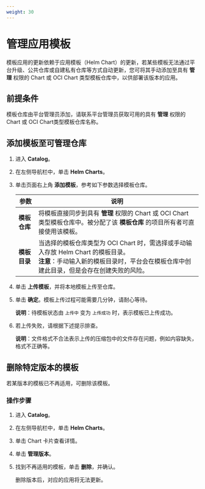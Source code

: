 ```yaml
---
weight: 30
---
```


# 管理应用模板

模板应用的更新依赖于应用模板（Helm Chart）的更新，若某些模板无法通过平台升级、公共仓库或自建私有仓库等方式自动更新，您可将其手动添加至具有 **管理** 权限的 Chart 或 OCI Chart 类型模板仓库中，以供部署该版本的应用。

## 前提条件

模板仓库由平台管理员添加，请联系平台管理员获取可用的具有 **管理** 权限的 Chart 或 OCI Chart类型模板仓库名称。


## 添加模板至可管理仓库

1. 进入 **Catalog**。

1. 在左侧导航栏中，单击 **Helm Charts**。

2. 单击页面右上角 **添加模板**，参考如下参数选择模板仓库。

    |参数|说明|
    |---|---|
    |**模板仓库**| 将模板直接同步到具有 **管理** 权限的 Chart 或 OCI Chart 类型模板仓库中。被分配了该 **模板仓库** 的项目所有者可直接使用该模板。|
    |**模板目录**|当选择的模板仓库类型为 OCI Chart 时，需选择或手动输入存放 Helm Chart 的模板目录。<br/>**注意**：手动输入新的模板目录时，平台会在模板仓库中创建此目录，但是会存在创建失败的风险。|


4. 单击 **上传模板**，并将本地模板上传至仓库。

 
5. 单击 **确定**。模板上传过程可能需要几分钟，请耐心等待。

    **说明**：待模板状态由 `上传中` 变为 `上传成功` 时，表示模板已上传成功。
7. 若上传失败，请根据下述提示排查。

    **说明**：文件格式不合法表示上传的压缩包中的文件存在问题，例如内容缺失，格式不正确等。


## 删除特定版本的模板

若某版本的模板已不再适用，可删除该模板。

### 操作步骤

1. 进入 **Catalog**。

1. 在左侧导航栏中，单击 **Helm Charts**。
    
1. 单击 Chart 卡片查看详情。

    
3. 单击 **管理版本**。

4. 找到不再适用的模板，单击 **删除**，并确认。

    删除版本后，对应的应用将无法更新。

